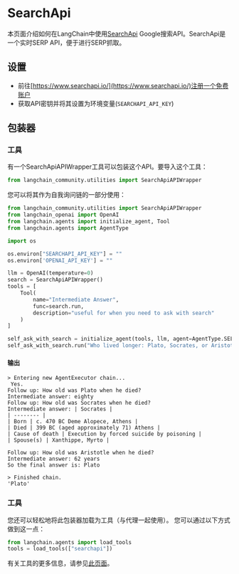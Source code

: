 # SearchApi

本页面介绍如何在LangChain中使用[SearchApi](https://www.searchapi.io/) Google搜索API。SearchApi是一个实时SERP API，便于进行SERP抓取。

## 设置

- 前往[https://www.searchapi.io/](https://www.searchapi.io/)注册一个免费账户
- 获取API密钥并将其设置为环境变量(`SEARCHAPI_API_KEY`)

## 包装器

### 工具

有一个SearchApiAPIWrapper工具可以包装这个API。要导入这个工具：

```python
from langchain_community.utilities import SearchApiAPIWrapper
```

您可以将其作为自我询问链的一部分使用：

```python
from langchain_community.utilities import SearchApiAPIWrapper
from langchain_openai import OpenAI
from langchain.agents import initialize_agent, Tool
from langchain.agents import AgentType

import os

os.environ["SEARCHAPI_API_KEY"] = ""
os.environ['OPENAI_API_KEY'] = ""

llm = OpenAI(temperature=0)
search = SearchApiAPIWrapper()
tools = [
    Tool(
        name="Intermediate Answer",
        func=search.run,
        description="useful for when you need to ask with search"
    )
]

self_ask_with_search = initialize_agent(tools, llm, agent=AgentType.SELF_ASK_WITH_SEARCH, verbose=True)
self_ask_with_search.run("Who lived longer: Plato, Socrates, or Aristotle?")
```

#### 输出

```
> Entering new AgentExecutor chain...
 Yes.
Follow up: How old was Plato when he died?
Intermediate answer: eighty
Follow up: How old was Socrates when he died?
Intermediate answer: | Socrates | 
| -------- | 
| Born | c. 470 BC Deme Alopece, Athens | 
| Died | 399 BC (aged approximately 71) Athens | 
| Cause of death | Execution by forced suicide by poisoning | 
| Spouse(s) | Xanthippe, Myrto | 

Follow up: How old was Aristotle when he died?
Intermediate answer: 62 years
So the final answer is: Plato

> Finished chain.
'Plato'
```

### 工具

您还可以轻松地将此包装器加载为工具（与代理一起使用）。
您可以通过以下方式做到这一点：

```python
from langchain.agents import load_tools
tools = load_tools(["searchapi"])
```

有关工具的更多信息，请参见[此页面](/docs/how_to/tools_builtin)。
